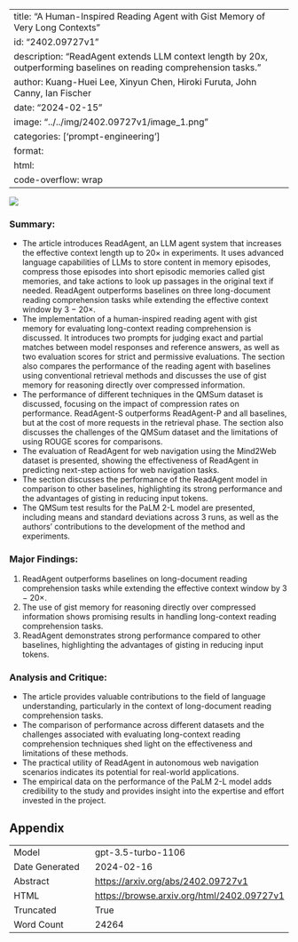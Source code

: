 
---
title: "A Human-Inspired Reading Agent with Gist Memory of Very Long Contexts"
id: "2402.09727v1"
description: "ReadAgent extends LLM context length by 20x, outperforming baselines on reading comprehension tasks."
author: Kuang-Huei Lee, Xinyun Chen, Hiroki Furuta, John Canny, Ian Fischer
date: "2024-02-15"
image: "../../img/2402.09727v1/image_1.png"
categories: ['prompt-engineering']
format:
  html:
    code-overflow: wrap
---

![](../../img/2402.09727v1/image_1.png)

### Summary:
- The article introduces ReadAgent, an LLM agent system that increases the effective context length up to 20× in experiments. It uses advanced language capabilities of LLMs to store content in memory episodes, compress those episodes into short episodic memories called gist memories, and take actions to look up passages in the original text if needed. ReadAgent outperforms baselines on three long-document reading comprehension tasks while extending the effective context window by 3 − 20×.
- The implementation of a human-inspired reading agent with gist memory for evaluating long-context reading comprehension is discussed. It introduces two prompts for judging exact and partial matches between model responses and reference answers, as well as two evaluation scores for strict and permissive evaluations. The section also compares the performance of the reading agent with baselines using conventional retrieval methods and discusses the use of gist memory for reasoning directly over compressed information.
- The performance of different techniques in the QMSum dataset is discussed, focusing on the impact of compression rates on performance. ReadAgent-S outperforms ReadAgent-P and all baselines, but at the cost of more requests in the retrieval phase. The section also discusses the challenges of the QMSum dataset and the limitations of using ROUGE scores for comparisons.
- The evaluation of ReadAgent for web navigation using the Mind2Web dataset is presented, showing the effectiveness of ReadAgent in predicting next-step actions for web navigation tasks.
- The section discusses the performance of the ReadAgent model in comparison to other baselines, highlighting its strong performance and the advantages of gisting in reducing input tokens.
- The QMSum test results for the PaLM 2-L model are presented, including means and standard deviations across 3 runs, as well as the authors' contributions to the development of the method and experiments.

### Major Findings:
1. ReadAgent outperforms baselines on long-document reading comprehension tasks while extending the effective context window by 3 − 20×.
2. The use of gist memory for reasoning directly over compressed information shows promising results in handling long-context reading comprehension tasks.
3. ReadAgent demonstrates strong performance compared to other baselines, highlighting the advantages of gisting in reducing input tokens.

### Analysis and Critique:
- The article provides valuable contributions to the field of language understanding, particularly in the context of long-document reading comprehension tasks.
- The comparison of performance across different datasets and the challenges associated with evaluating long-context reading comprehension techniques shed light on the effectiveness and limitations of these methods.
- The practical utility of ReadAgent in autonomous web navigation scenarios indicates its potential for real-world applications.
- The empirical data on the performance of the PaLM 2-L model adds credibility to the study and provides insight into the expertise and effort invested in the project.

## Appendix

|          |          |
|----------|----------|
| Model     | gpt-3.5-turbo-1106       |
| Date Generated     | 2024-02-16       |
| Abstract | [https://arxiv.org/abs/2402.09727v1](https://arxiv.org/abs/2402.09727v1)        |
| HTML     | [https://browse.arxiv.org/html/2402.09727v1](https://browse.arxiv.org/html/2402.09727v1)       |
| Truncated       | True       |
| Word Count       | 24264       |